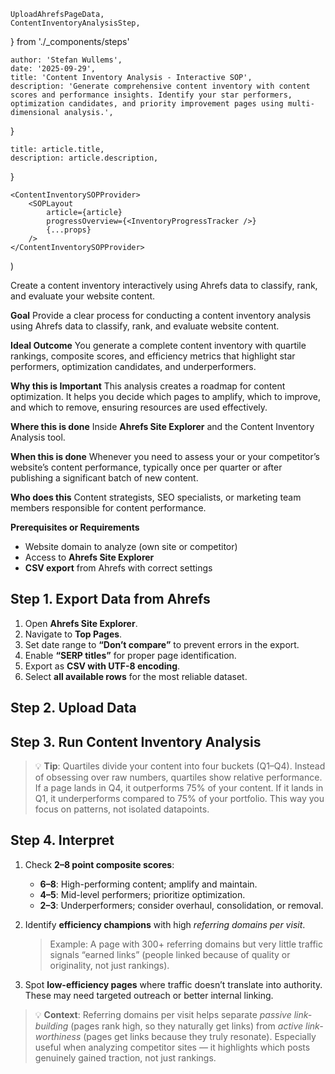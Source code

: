     UploadAhrefsPageData,
    ContentInventoryAnalysisStep,
} from './_components/steps'

    author: 'Stefan Wullems',
    date: '2025-09-29',
    title: 'Content Inventory Analysis - Interactive SOP',
    description: 'Generate comprehensive content inventory with content scores and performance insights. Identify your star performers, optimization candidates, and priority improvement pages using multi-dimensional analysis.',
}

    title: article.title,
    description: article.description,
}

    <ContentInventorySOPProvider>
        <SOPLayout
            article={article}
            progressOverview={<InventoryProgressTracker />}
            {...props}
        />
    </ContentInventorySOPProvider>
)

Create a content inventory interactively using Ahrefs data to classify, rank, and evaluate your website content.

**Goal**
Provide a clear process for conducting a content inventory analysis using Ahrefs data to classify, rank, and evaluate website content.

**Ideal Outcome**
You generate a complete content inventory with quartile rankings, composite scores, and efficiency metrics that highlight star performers, optimization candidates, and underperformers.

**Why this is Important**
This analysis creates a roadmap for content optimization. It helps you decide which pages to amplify, which to improve, and which to remove, ensuring resources are used effectively.

**Where this is done**
Inside **Ahrefs Site Explorer** and the Content Inventory Analysis tool.

**When this is done**
Whenever you need to assess your or your competitor’s website’s content performance, typically once per quarter or after publishing a significant batch of new content.

**Who does this**
Content strategists, SEO specialists, or marketing team members responsible for content performance.

**Prerequisites or Requirements**

* Website domain to analyze (own site or competitor)
* Access to **Ahrefs Site Explorer**
* **CSV export** from Ahrefs with correct settings

## Step 1. Export Data from Ahrefs

1. Open **Ahrefs Site Explorer**.
2. Navigate to **Top Pages**.
3. Set date range to **“Don’t compare”** to prevent errors in the export.
4. Enable **“SERP titles”** for proper page identification.
5. Export as **CSV with UTF-8 encoding**.
6. Select **all available rows** for the most reliable dataset.

## Step 2. Upload Data

<UploadAhrefsPageData />

## Step 3. Run Content Inventory Analysis

<ContentInventoryAnalysisStep />

> 💡 **Tip**: Quartiles divide your content into four buckets (Q1–Q4). Instead of obsessing over raw numbers, quartiles show relative performance. If a page lands in Q4, it outperforms 75% of your content. If it lands in Q1, it underperforms compared to 75% of your portfolio. This way you focus on patterns, not isolated datapoints.

## Step 4. Interpret

1. Check **2–8 point composite scores**:

   * **6–8**: High-performing content; amplify and maintain.
   * **4–5**: Mid-level performers; prioritize optimization.
   * **2–3**: Underperformers; consider overhaul, consolidation, or removal.

2. Identify **efficiency champions** with high *referring domains per visit*.
   > Example: A page with 300+ referring domains but very little traffic signals “earned links” (people linked because of quality or originality, not just rankings).

3. Spot **low-efficiency pages** where traffic doesn’t translate into authority. These may need targeted outreach or better internal linking.

> 💡 **Context**: Referring domains per visit helps separate *passive link-building* (pages rank high, so they naturally get links) from *active link-worthiness* (pages get links because they truly resonate). Especially useful when analyzing competitor sites — it highlights which posts genuinely gained traction, not just rankings.
